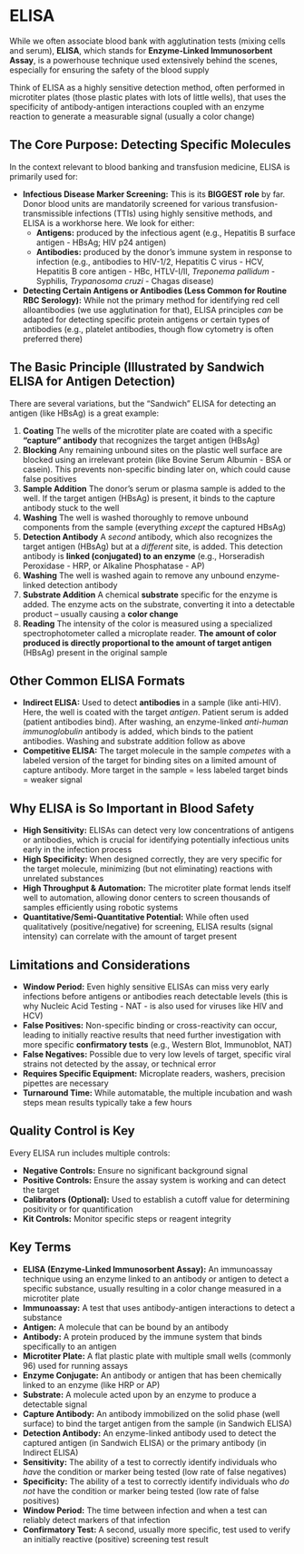 # ELISA {-}

While we often associate blood bank with agglutination tests (mixing cells and serum), **ELISA**, which stands for **Enzyme-Linked Immunosorbent Assay**, is a powerhouse technique used extensively behind the scenes, especially for ensuring the safety of the blood supply

Think of ELISA as a highly sensitive detection method, often performed in microtiter plates (those plastic plates with lots of little wells), that uses the specificity of antibody-antigen interactions coupled with an enzyme reaction to generate a measurable signal (usually a color change)

## **The Core Purpose: Detecting Specific Molecules** {-}

In the context relevant to blood banking and transfusion medicine, ELISA is primarily used for:

*   **Infectious Disease Marker Screening:** This is its **BIGGEST role** by far. Donor blood units are mandatorily screened for various transfusion-transmissible infections (TTIs) using highly sensitive methods, and ELISA is a workhorse here. We look for either:
    *   **Antigens:** produced by the infectious agent (e.g., Hepatitis B surface antigen - HBsAg; HIV p24 antigen)
    *   **Antibodies:** produced by the donor's immune system in response to infection (e.g., antibodies to HIV-1/2, Hepatitis C virus - HCV, Hepatitis B core antigen - HBc, HTLV-I/II, *Treponema pallidum* - Syphilis, *Trypanosoma cruzi* - Chagas disease)
*   **Detecting Certain Antigens or Antibodies (Less Common for Routine RBC Serology):** While not the primary method for identifying red cell alloantibodies (we use agglutination for that), ELISA principles *can* be adapted for detecting specific protein antigens or certain types of antibodies (e.g., platelet antibodies, though flow cytometry is often preferred there)

## **The Basic Principle (Illustrated by Sandwich ELISA for Antigen Detection)** {-}

There are several variations, but the "Sandwich" ELISA for detecting an antigen (like HBsAg) is a great example:

1.  **Coating** The wells of the microtiter plate are coated with a specific **"capture" antibody** that recognizes the target antigen (HBsAg)
2.  **Blocking** Any remaining unbound sites on the plastic well surface are blocked using an irrelevant protein (like Bovine Serum Albumin - BSA or casein). This prevents non-specific binding later on, which could cause false positives
3.  **Sample Addition** The donor's serum or plasma sample is added to the well. If the target antigen (HBsAg) is present, it binds to the capture antibody stuck to the well
4.  **Washing** The well is washed thoroughly to remove unbound components from the sample (everything *except* the captured HBsAg)
5.  **Detection Antibody** A *second* antibody, which also recognizes the target antigen (HBsAg) but at a *different* site, is added. This detection antibody is **linked (conjugated) to an enzyme** (e.g., Horseradish Peroxidase - HRP, or Alkaline Phosphatase - AP)
6.  **Washing** The well is washed again to remove any unbound enzyme-linked detection antibody
7.  **Substrate Addition** A chemical **substrate** specific for the enzyme is added. The enzyme acts on the substrate, converting it into a detectable product – usually causing a **color change**
8.  **Reading** The intensity of the color is measured using a specialized spectrophotometer called a microplate reader. **The amount of color produced is directly proportional to the amount of target antigen** (HBsAg) present in the original sample

## **Other Common ELISA Formats** {-}

*   **Indirect ELISA:** Used to detect **antibodies** in a sample (like anti-HIV). Here, the well is coated with the target *antigen*. Patient serum is added (patient antibodies bind). After washing, an enzyme-linked *anti-human immunoglobulin* antibody is added, which binds to the patient antibodies. Washing and substrate addition follow as above
*   **Competitive ELISA:** The target molecule in the sample *competes* with a labeled version of the target for binding sites on a limited amount of capture antibody. More target in the sample = less labeled target binds = weaker signal

## **Why ELISA is So Important in Blood Safety** {-}

*   **High Sensitivity:** ELISAs can detect very low concentrations of antigens or antibodies, which is crucial for identifying potentially infectious units early in the infection process
*   **High Specificity:** When designed correctly, they are very specific for the target molecule, minimizing (but not eliminating) reactions with unrelated substances
*   **High Throughput & Automation:** The microtiter plate format lends itself well to automation, allowing donor centers to screen thousands of samples efficiently using robotic systems
*   **Quantitative/Semi-Quantitative Potential:** While often used qualitatively (positive/negative) for screening, ELISA results (signal intensity) can correlate with the amount of target present

## **Limitations and Considerations** {-}

*   **Window Period:** Even highly sensitive ELISAs can miss very early infections before antigens or antibodies reach detectable levels (this is why Nucleic Acid Testing - NAT - is also used for viruses like HIV and HCV)
*   **False Positives:** Non-specific binding or cross-reactivity can occur, leading to initially reactive results that need further investigation with more specific **confirmatory tests** (e.g., Western Blot, Immunoblot, NAT)
*   **False Negatives:** Possible due to very low levels of target, specific viral strains not detected by the assay, or technical error
*   **Requires Specific Equipment:** Microplate readers, washers, precision pipettes are necessary
*   **Turnaround Time:** While automatable, the multiple incubation and wash steps mean results typically take a few hours

## **Quality Control is Key** {-}

Every ELISA run includes multiple controls:

*   **Negative Controls:** Ensure no significant background signal
*   **Positive Controls:** Ensure the assay system is working and can detect the target
*   **Calibrators (Optional):** Used to establish a cutoff value for determining positivity or for quantification
*   **Kit Controls:** Monitor specific steps or reagent integrity

## **Key Terms** {-}

*   **ELISA (Enzyme-Linked Immunosorbent Assay):** An immunoassay technique using an enzyme linked to an antibody or antigen to detect a specific substance, usually resulting in a color change measured in a microtiter plate
*   **Immunoassay:** A test that uses antibody-antigen interactions to detect a substance
*   **Antigen:** A molecule that can be bound by an antibody
*   **Antibody:** A protein produced by the immune system that binds specifically to an antigen
*   **Microtiter Plate:** A flat plastic plate with multiple small wells (commonly 96) used for running assays
*   **Enzyme Conjugate:** An antibody or antigen that has been chemically linked to an enzyme (like HRP or AP)
*   **Substrate:** A molecule acted upon by an enzyme to produce a detectable signal
*   **Capture Antibody:** An antibody immobilized on the solid phase (well surface) to bind the target antigen from the sample (in Sandwich ELISA)
*   **Detection Antibody:** An enzyme-linked antibody used to detect the captured antigen (in Sandwich ELISA) or the primary antibody (in Indirect ELISA)
*   **Sensitivity:** The ability of a test to correctly identify individuals who *have* the condition or marker being tested (low rate of false negatives)
*   **Specificity:** The ability of a test to correctly identify individuals who *do not* have the condition or marker being tested (low rate of false positives)
*   **Window Period:** The time between infection and when a test can reliably detect markers of that infection
*   **Confirmatory Test:** A second, usually more specific, test used to verify an initially reactive (positive) screening test result
